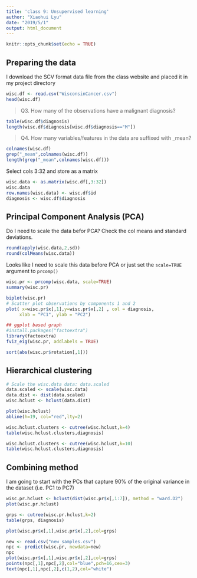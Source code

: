 ```yaml
---
title: 'class 9: Unsupervised learning'
author: "Xiaohui Lyu"
date: "2019/5/1"
output: html_document
---
```


```r
knitr::opts_chunk$set(echo = TRUE)
```

## Preparing the data

I download the SCV format data file from the class website and placed it in my project directory

```r
wisc.df <- read.csv("WisconsinCancer.csv")
head(wisc.df)
```

> Q3. How many of the observations have a malignant diagnosis? 

```r
table(wisc.df$diagnosis)
length(wisc.df$diagnosis[wisc.df$diagnosis=="M"])
```

> Q4. How many variables/features in the data are suffixed with _mean?

```r
colnames(wisc.df)
grep("_mean",colnames(wisc.df))
length(grep("_mean",colnames(wisc.df)))
```

Select cols 3:32 and store as a matrix

```r
wisc.data <- as.matrix(wisc.df[,3:32])
wisc.data
row.names(wisc.data) <- wisc.df$id
diagnosis <- wisc.df$diagnosis
```



## Principal Component Analysis (PCA)

Do I need to scale the data befor PCA? Check the col means and standard deviations.

```r
round(apply(wisc.data,2,sd))
round(colMeans(wisc.data))
```

Looks like I need to scale this data before PCA or just set the `scale=TRUE` argument to `prcomp()`

```r
wisc.pr <- prcomp(wisc.data, scale=TRUE)
summary(wisc.pr)
```

```r
biplot(wisc.pr)
# Scatter plot observations by components 1 and 2
plot( x=wisc.pr$x[,1],y=wisc.pr$x[,2] , col = diagnosis, 
     xlab = "PC1", ylab = "PC2")
```

```r
## ggplot based graph
#install.packages("factoextra")
library(factoextra)
fviz_eig(wisc.pr, addlabels = TRUE)
```

```r
sort(abs(wisc.pr$rotation[,1]))
```



## Hierarchical clustering

```r
# Scale the wisc.data data: data.scaled
data.scaled <- scale(wisc.data)
data.dist <- dist(data.scaled)
wisc.hclust <- hclust(data.dist)
```

```r
plot(wisc.hclust)
abline(h=19, col="red",lty=2)
```

```r
wisc.hclust.clusters <- cutree(wisc.hclust,k=4)
table(wisc.hclust.clusters,diagnosis)
```

```r
wisc.hclust.clusters <- cutree(wisc.hclust,k=10)
table(wisc.hclust.clusters,diagnosis)
```



## Combining method

I am going to start with the PCs that capture 90% of the original variance in the dataset (i.e. PC1 to PC7)

```r
wisc.pr.hclust <- hclust(dist(wisc.pr$x[,1:7]), method = "ward.D2")
plot(wisc.pr.hclust)
```

```r
grps <- cutree(wisc.pr.hclust,k=2)
table(grps, diagnosis)
```

```r
plot(wisc.pr$x[,1],wisc.pr$x[,2],col=grps)
```

```r
new <- read.csv("new_samples.csv")
npc <- predict(wisc.pr, newdata=new)
npc
plot(wisc.pr$x[,1],wisc.pr$x[,2],col=grps)
points(npc[,1],npc[,2],col="blue",pch=16,cex=3)
text(npc[,1],npc[,2],c(1,2),col="white")
```
